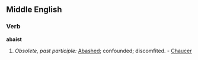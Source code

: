 ==Middle English==

===Verb===
'''abaist'''

# ''Obsolete, past participle:'' [[abashed|Abashed]]; confounded; discomfited. - [[Chaucer]]